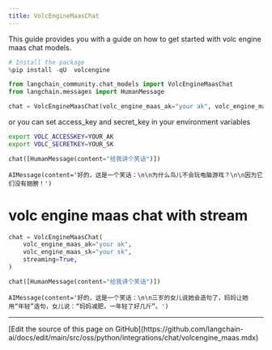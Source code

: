 ```yaml
---
title: VolcEngineMaasChat
---
```


This guide provides you with a guide on how to get started with volc engine maas chat models.

```python
# Install the package
%pip install -qU  volcengine
```

```python
from langchain_community.chat_models import VolcEngineMaasChat
from langchain.messages import HumanMessage
```

```python
chat = VolcEngineMaasChat(volc_engine_maas_ak="your ak", volc_engine_maas_sk="your sk")
```

or you can set access_key and secret_key in your environment variables

```bash
export VOLC_ACCESSKEY=YOUR_AK
export VOLC_SECRETKEY=YOUR_SK
```

```python
chat([HumanMessage(content="给我讲个笑话")])
```

```output
AIMessage(content='好的，这是一个笑话：\n\n为什么鸟儿不会玩电脑游戏？\n\n因为它们没有翅膀！')
```

# volc engine maas chat with stream

```python
chat = VolcEngineMaasChat(
    volc_engine_maas_ak="your ak",
    volc_engine_maas_sk="your sk",
    streaming=True,
)
```

```python
chat([HumanMessage(content="给我讲个笑话")])
```

```output
AIMessage(content='好的，这是一个笑话：\n\n三岁的女儿说她会造句了，妈妈让她用“年轻”造句，女儿说：“妈妈减肥，一年轻了好几斤”。')
```

---

<Callout icon="pen-to-square" iconType="regular">
  [Edit the source of this page on GitHub](https://github.com/langchain-ai/docs/edit/main/src/oss/python/integrations/chat/volcengine_maas.mdx)
</Callout>
